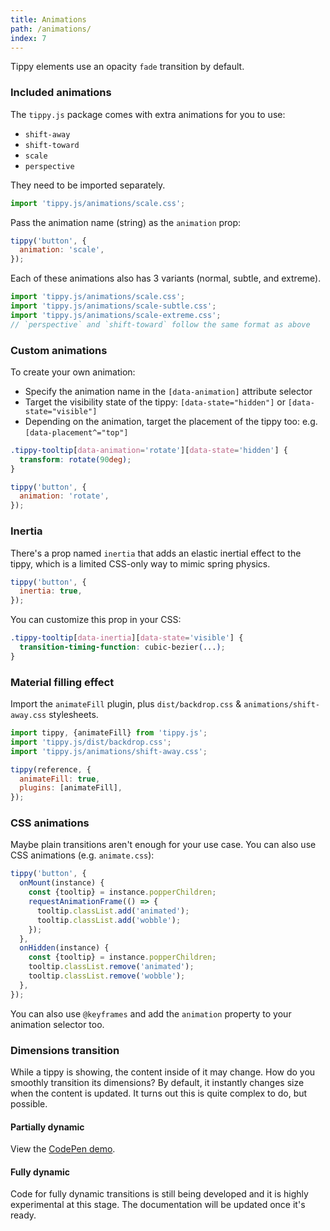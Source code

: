```yaml
---
title: Animations
path: /animations/
index: 7
---
```



Tippy elements use an opacity `fade` transition by default.

### Included animations

The `tippy.js` package comes with extra animations for you to use:

- `shift-away`
- `shift-toward`
- `scale`
- `perspective`

They need to be imported separately.

```js
import 'tippy.js/animations/scale.css';
```

Pass the animation name (string) as the `animation` prop:

```js
tippy('button', {
  animation: 'scale',
});
```

Each of these animations also has 3 variants (normal, subtle, and extreme).

```js
import 'tippy.js/animations/scale.css';
import 'tippy.js/animations/scale-subtle.css';
import 'tippy.js/animations/scale-extreme.css';
// `perspective` and `shift-toward` follow the same format as above
```

### Custom animations

To create your own animation:

- Specify the animation name in the `[data-animation]` attribute selector
- Target the visibility state of the tippy: `[data-state="hidden"]` or
  `[data-state="visible"]`
- Depending on the animation, target the placement of the tippy too: e.g.
  `[data-placement^="top"]`

```css
.tippy-tooltip[data-animation='rotate'][data-state='hidden'] {
  transform: rotate(90deg);
}
```

```js
tippy('button', {
  animation: 'rotate',
});
```

### Inertia

There's a prop named `inertia` that adds an elastic inertial effect to the
tippy, which is a limited CSS-only way to mimic spring physics.

```js
tippy('button', {
  inertia: true,
});
```

You can customize this prop in your CSS:

```css
.tippy-tooltip[data-inertia][data-state='visible'] {
  transition-timing-function: cubic-bezier(...);
}
```

### Material filling effect

Import the `animateFill` plugin, plus `dist/backdrop.css` &
`animations/shift-away.css` stylesheets.

```js
import tippy, {animateFill} from 'tippy.js';
import 'tippy.js/dist/backdrop.css';
import 'tippy.js/animations/shift-away.css';

tippy(reference, {
  animateFill: true,
  plugins: [animateFill],
});
```

### CSS animations

Maybe plain transitions aren't enough for your use case. You can also use CSS
animations (e.g. `animate.css`):

```js
tippy('button', {
  onMount(instance) {
    const {tooltip} = instance.popperChildren;
    requestAnimationFrame(() => {
      tooltip.classList.add('animated');
      tooltip.classList.add('wobble');
    });
  },
  onHidden(instance) {
    const {tooltip} = instance.popperChildren;
    tooltip.classList.remove('animated');
    tooltip.classList.remove('wobble');
  },
});
```

You can also use `@keyframes` and add the `animation` property to your animation
selector too.

### Dimensions transition

While a tippy is showing, the content inside of it may change. How do you
smoothly transition its dimensions? By default, it instantly changes size when
the content is updated. It turns out this is quite complex to do, but possible.

#### Partially dynamic

View the [CodePen demo](https://codepen.io/atomiks/pen/LgjMbW).

#### Fully dynamic

<Demo>
  <span>
    <ImageTransition />
  </span>
  <TextTransition />
</Demo>

Code for fully dynamic transitions is still being developed and it is highly experimental at this stage. The
documentation will be updated once it's ready.
